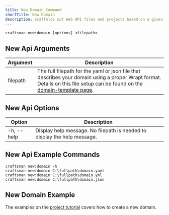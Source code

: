 ```yaml
---
title: New Domain Command
shortTitle: New Domain
description: Scaffolds out Web API files and projects based on a given template file in a json or yaml format.
---
```


```shell
craftsman new:domain [options] <filepath>
```

## New Api Arguments
| Argument        | Description                                                  |
| --------------- | ------------------------------------------------------------ |
| filepath        | The full filepath for the yaml or json file that describes your domain using a proper Wrapt format. Details on this file setup can be found on the [domain-template page](/docs/domain-template).

## New Api Options
| Option          | Description                                                  |
| --------------- | ------------------------------------------------------------ |
| -h, --help      | Display help message. No filepath is needed to display the help message.


## New Api Example Commands
```shell
craftsman new:domain -h
craftsman new:domain C:\fullpath\domain.yaml
craftsman new:domain C:\fullpath\domain.yml
craftsman new:domain C:\fullpath\domain.json
```

## New Domain Example
The examples on the [project tutorial](/docs/tutorial) covers how to create a new domain.